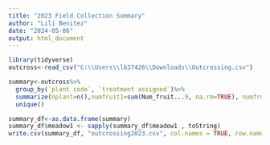 ```yaml
---
title: "2023 Field Collection Summary"
author: "Lili Benitez"
date: "2024-05-06"
output: html_document
---
```


```r
library(tidyverse)
outcross<-read_csv("C:\\Users\\lb37426\\Downloads\\Outcrossing.csv")

summary<-outcross%>%
  group_by(`plant code`, `treatment assigned`)%>%
  summarize(nplant=n(),numfruit1=sum(Num_fruit...9, na.rm=TRUE), numfruit2=sum(Num_fruit...17, na.rm=TRUE),numSeed=sum(Num_seeds, na.rm=TRUE), numflowers=sum(Num_flowers, na.rm=TRUE), openflw=sum(Num_open_flw, na.rm=TRUE),meadow1= list(unique(meadow)))%>%
  unique()

summary_df<-as.data.frame(summary)
summary_df$meadow1 <- sapply(summary_df$meadow1 , toString)
write.csv(summary_df, "outcrossing2023.csv", col.names = TRUE, row.names=FALSE)
```
